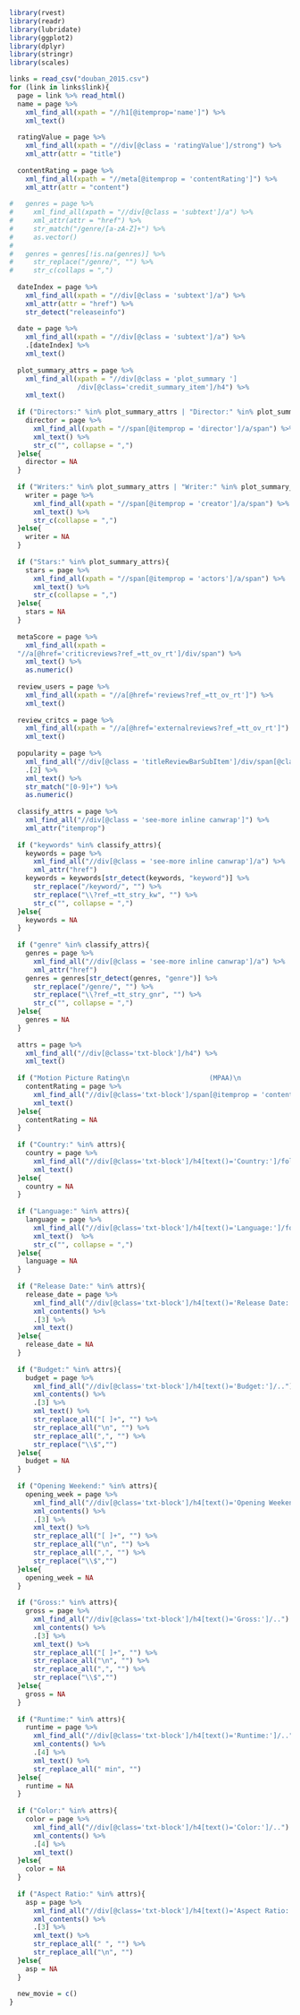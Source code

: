 ```r
library(rvest)
library(readr)
library(lubridate)
library(ggplot2)
library(dplyr)
library(stringr)
library(scales)

links = read_csv("douban_2015.csv")
for (link in links$link){
  page = link %>% read_html()
  name = page %>% 
    xml_find_all(xpath = "//h1[@itemprop='name']") %>% 
    xml_text()
  
  ratingValue = page %>% 
    xml_find_all(xpath = "//div[@class = 'ratingValue']/strong") %>% 
    xml_attr(attr = "title")
  
  contentRating = page %>% 
    xml_find_all(xpath = "//meta[@itemprop = 'contentRating']") %>% 
    xml_attr(attr = "content")
  
#   genres = page %>% 
#     xml_find_all(xpath = "//div[@class = 'subtext']/a") %>% 
#     xml_attr(attr = "href") %>% 
#     str_match("/genre/[a-zA-Z]+") %>% 
#     as.vector() 
#   
#   genres = genres[!is.na(genres)] %>% 
#     str_replace("/genre/", "") %>% 
#     str_c(collaps = ",")
  
  dateIndex = page %>% 
    xml_find_all(xpath = "//div[@class = 'subtext']/a") %>% 
    xml_attr(attr = "href") %>% 
    str_detect("releaseinfo")
  
  date = page %>% 
    xml_find_all(xpath = "//div[@class = 'subtext']/a") %>% 
    .[dateIndex] %>% 
    xml_text()
  
  plot_summary_attrs = page %>% 
    xml_find_all(xpath = "//div[@class = 'plot_summary ']
                 /div[@class='credit_summary_item']/h4") %>%  
    xml_text()
  
  if ("Directors:" %in% plot_summary_attrs | "Director:" %in% plot_summary_attrs){
    director = page %>% 
      xml_find_all(xpath = "//span[@itemprop = 'director']/a/span") %>% 
      xml_text() %>% 
      str_c("", collapse = ",")
  }else{
    director = NA
  }
    
  if ("Writers:" %in% plot_summary_attrs | "Writer:" %in% plot_summary_attrs){
    writer = page %>% 
      xml_find_all(xpath = "//span[@itemprop = 'creator']/a/span") %>% 
      xml_text() %>% 
      str_c(collapse = ",")
  }else{
    writer = NA
  }
  
  if ("Stars:" %in% plot_summary_attrs){
    stars = page %>% 
      xml_find_all(xpath = "//span[@itemprop = 'actors']/a/span") %>% 
      xml_text() %>% 
      str_c(collapse = ",")
  }else{
    stars = NA
  }
  
  metaScore = page %>% 
    xml_find_all(xpath = 
  "//a[@href='criticreviews?ref_=tt_ov_rt']/div/span") %>% 
    xml_text() %>% 
    as.numeric()
  
  review_users = page %>% 
    xml_find_all(xpath = "//a[@href='reviews?ref_=tt_ov_rt']") %>% 
    xml_text()
  
  review_critcs = page %>% 
    xml_find_all(xpath = "//a[@href='externalreviews?ref_=tt_ov_rt']") %>% 
    xml_text()
  
  popularity = page %>% 
    xml_find_all("//div[@class = 'titleReviewBarSubItem']/div/span[@class = 'subText']") %>%
    .[2] %>% 
    xml_text() %>% 
    str_match("[0-9]+") %>% 
    as.numeric()
  
  classify_attrs = page %>% 
    xml_find_all("//div[@class = 'see-more inline canwrap']") %>% 
    xml_attr("itemprop")
  
  if ("keywords" %in% classify_attrs){
    keywords = page %>% 
      xml_find_all("//div[@class = 'see-more inline canwrap']/a") %>% 
      xml_attr("href") 
    keywords = keywords[str_detect(keywords, "keyword")] %>% 
      str_replace("/keyword/", "") %>% 
      str_replace("\\?ref_=tt_stry_kw", "") %>% 
      str_c("", collapse = ",")
  }else{
    keywords = NA
  }
  
  if ("genre" %in% classify_attrs){
    genres = page %>% 
      xml_find_all("//div[@class = 'see-more inline canwrap']/a") %>% 
      xml_attr("href") 
    genres = genres[str_detect(genres, "genre")] %>% 
      str_replace("/genre/", "") %>% 
      str_replace("\\?ref_=tt_stry_gnr", "") %>% 
      str_c("", collapse = ",")
  }else{
    genres = NA
  }
  
  attrs = page %>% 
    xml_find_all("//div[@class='txt-block']/h4") %>% 
    xml_text()
  
  if ("Motion Picture Rating\n                    (MPAA)\n                " %in% attrs){
    contentRating = page %>% 
      xml_find_all("//div[@class='txt-block']/span[@itemprop = 'contentRating']") %>% 
      xml_text()
  }else{
    contentRating = NA
  }
  
  if ("Country:" %in% attrs){
    country = page %>% 
      xml_find_all("//div[@class='txt-block']/h4[text()='Country:']/following-sibling::a") %>%
      xml_text()
  }else{
    country = NA
  }
  
  if ("Language:" %in% attrs){
    language = page %>% 
      xml_find_all("//div[@class='txt-block']/h4[text()='Language:']/following-sibling::a") %>% 
      xml_text()  %>% 
      str_c("", collapse = ",")
  }else{
    language = NA
  }
  
  if ("Release Date:" %in% attrs){
    release_date = page %>% 
      xml_find_all("//div[@class='txt-block']/h4[text()='Release Date:']/..") %>% 
      xml_contents() %>% 
      .[3] %>% 
      xml_text()
  }else{
    release_date = NA
  }
  
  if ("Budget:" %in% attrs){
    budget = page %>% 
      xml_find_all("//div[@class='txt-block']/h4[text()='Budget:']/..") %>% 
      xml_contents() %>% 
      .[3] %>% 
      xml_text() %>% 
      str_replace_all("[ ]+", "") %>% 
      str_replace_all("\n", "") %>%
      str_replace_all(",", "") %>% 
      str_replace("\\$","")
  }else{
    budget = NA
  }
  
  if ("Opening Weekend:" %in% attrs){
    opening_week = page %>% 
      xml_find_all("//div[@class='txt-block']/h4[text()='Opening Weekend:']/..") %>% 
      xml_contents() %>% 
      .[3] %>% 
      xml_text() %>% 
      str_replace_all("[ ]+", "") %>% 
      str_replace_all("\n", "") %>%
      str_replace_all(",", "") %>% 
      str_replace("\\$","")
  }else{
    opening_week = NA
  }
  
  if ("Gross:" %in% attrs){
    gross = page %>% 
      xml_find_all("//div[@class='txt-block']/h4[text()='Gross:']/..") %>% 
      xml_contents() %>% 
      .[3] %>% 
      xml_text() %>% 
      str_replace_all("[ ]+", "") %>% 
      str_replace_all("\n", "") %>%
      str_replace_all(",", "") %>% 
      str_replace("\\$","")
  }else{
    gross = NA
  }
  
  if ("Runtime:" %in% attrs){
    runtime = page %>% 
      xml_find_all("//div[@class='txt-block']/h4[text()='Runtime:']/..") %>% 
      xml_contents() %>% 
      .[4] %>% 
      xml_text() %>% 
      str_replace_all(" min", "")
  }else{
    runtime = NA
  }
  
  if ("Color:" %in% attrs){
    color = page %>% 
      xml_find_all("//div[@class='txt-block']/h4[text()='Color:']/..") %>% 
      xml_contents() %>% 
      .[4] %>% 
      xml_text()
  }else{
    color = NA
  }
  
  if ("Aspect Ratio:" %in% attrs){
    asp = page %>% 
      xml_find_all("//div[@class='txt-block']/h4[text()='Aspect Ratio:']/..") %>% 
      xml_contents() %>% 
      .[3] %>% 
      xml_text() %>% 
      str_replace_all(" ", "") %>% 
      str_replace_all("\n", "")
  }else{
    asp = NA
  }
  
  new_movie = c()
}



```